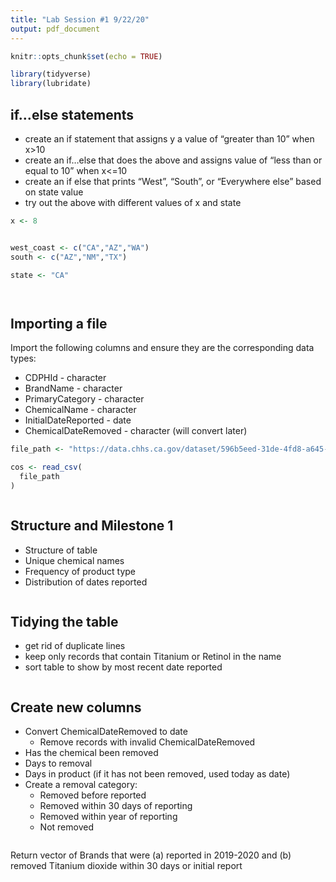 ```yaml
---
title: "Lab Session #1 9/22/20"
output: pdf_document
---
```


```r
knitr::opts_chunk$set(echo = TRUE)

library(tidyverse)
library(lubridate)

```

## if...else statements

* create an if statement that assigns y a value of "greater than 10" when x>10
* create an if...else that does the above and assigns value of "less than or equal to 10" when x<=10
* create an if else that prints "West", "South", or "Everywhere else" based on state value
* try out the above with different values of x and state

```r

x <- 8


west_coast <- c("CA","AZ","WA")
south <- c("AZ","NM","TX")

state <- "CA"




```

## Importing a file

Import the following columns and ensure they are the corresponding data types:

* CDPHId - character
* BrandName - character
* PrimaryCategory - character 
* ChemicalName - character
* InitialDateReported - date
* ChemicalDateRemoved - character (will convert later)

```r

file_path <- "https://data.chhs.ca.gov/dataset/596b5eed-31de-4fd8-a645-249f3f9b19c4/resource/57da6c9a-41a7-44b0-ab8d-815ff2cd5913/download/cscpopendata.csv"

cos <- read_csv(
  file_path
)



```

## Structure and Milestone 1

* Structure of table
* Unique chemical names
* Frequency of product type
* Distribution of dates reported
```r



```

## Tidying the table

* get rid of duplicate lines
* keep only records that contain Titanium or Retinol in the name
* sort table to show by most recent date reported

```r


```

## Create new columns

* Convert ChemicalDateRemoved to date
  + Remove records with invalid ChemicalDateRemoved
* Has the chemical been removed
* Days to removal
* Days in product (if it has not been removed, used today as date)
* Create a removal category:
  + Removed before reported
  + Removed within 30 days of reporting
  + Removed within year of reporting
  + Not removed
    
```r



```

Return vector of Brands that were (a) reported in 2019-2020 and (b) removed Titanium dioxide within 30 days or initial report
```r

```




